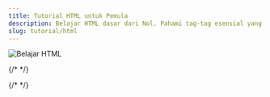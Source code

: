 ```yaml
---
title: Tutorial HTML untuk Pemula
description: Belajar HTML dasar dari Nol. Pahami tag-tag esensial yang sering dipakai. Lalu buat sendiri websitemu dengan HTML. Selamat Belajar!
slug: tutorial/html
---
```

![Belajar HTML](../../../../images/a07aefce07ddd6edadaeabff96bcce773a713633efcb865d239962e2c2e0426c.png)  



{/* <LinkCard
	title="Downlaod E-Book Belajar HTML untuk Pemula (Versi PDF)"
	href="/guides/customization/"
/>
<LinkCard
	title="Panduan Singkat Belajar Cepat HTML untuk Pemula "
	href="/guides/customization/"
/>
<LinkCard
	title="Belajar HTML #01: Pengenalan Dasar HTML untuk Pemula"
	href="/guides/customization/"
/>
<LinkCard
	title="Belajar HTML #01: Pengenalan Dasar HTML untuk Pemula"
	href="/guides/customization/"
/>
<LinkCard
	title="Belajar HTML #01: Pengenalan Dasar HTML untuk Pemula"
	href="/guides/customization/"
/> */}

{/* <CardGrid>
	<LinkCard title="Authoring Markdown" href="/guides/authoring-content/" />
	<LinkCard title="Components" href="/guides/components/" />
</CardGrid> */}



